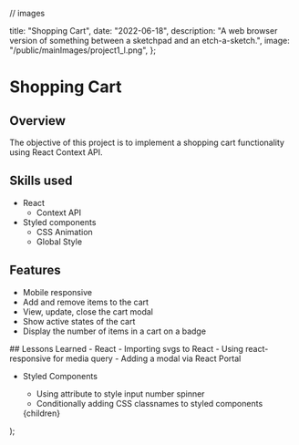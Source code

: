 // images


  title: "Shopping Cart",
  date: "2022-06-18",
  description:
    "A web browser version of something between a sketchpad and an etch-a-sketch.",
  image: "/public/mainImages/project1_l.png",
};

# Shopping Cart
<MockupImage src={desktopDemo} width={1000} height={483} alt="dekstop demo"/>


## Overview
The objective of this project is to implement a shopping cart functionality using React Context API.

## Skills used
- React
  - Context API
- Styled components
  - CSS Animation
  - Global Style

## Features
- Mobile responsive
- Add and remove items to the cart
- View, update, close the cart modal
- Show active states of the cart
- Display the number of items in a cart on a badge

<MockupImage src={mobileDemo} width={410} height={287}/>
## Lessons Learned
- React
  - Importing svgs to React
  - Using react-responsive for media query
  - Adding a modal via React Portal
  
- Styled Components
  - Using attribute to style input number spinner
  - Conditionally adding CSS classnames to styled components

  <Layout meta={meta}>
    <ProjectLayout>{children}</ProjectLayout>
  </Layout>
);
